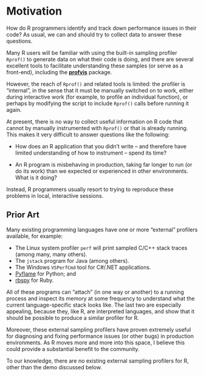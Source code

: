 # Motivation
<!-- 
Outlining the issue / weak point / problem to be solved by this proposal. This should be a compelling section that sets the reader up for the next section - the proposed solution!

It is important to cover:

 - [ ] What the problem is
 - [ ] Who it affects
 - [ ] Have there been previous attempts to resolve the problem
 - [ ] Why it should be tackled
-->

How do R programmers identify and track down performance issues in their code?
As usual, we can and should try to collect data to answer these questions.

Many R users will be familiar with using the built-in sampling profiler
`Rprof()` to generate data on what their code is doing, and there are several
excellent tools to facilitate understanding these samples (or serve as a
front-end), including the [**profvis**](https://rstudio.github.io/profvis/)
package.

However, the reach of `Rprof()` and related tools is limited: the profiler is
"internal", in the sense that it must be manually switched on to work, either
during interactive work (for example, to profile an individual function), or
perhaps by modifying the script to include `Rprof()` calls before running it
again.

At present, there is no way to collect useful information on R code that cannot
by manually instrumented with `Rprof()` or that is already running. This makes
it very difficult to answer questions like the following:

* How does an R application that you didn't write -- and therefore have limited
  understanding of how to instrument -- spend its time?

* An R program is misbehaving in production, taking far longer to run (or do its
  work) than we expected or experienced in other environments. What is it doing?

Instead, R programmers usually resort to trying to reproduce these problems in
local, interactive sessions.

## Prior Art

Many existing programming languages have one or more "external" profilers
available, for example:

* The Linux system profiler `perf` will print sampled C/C++ stack traces (among
  many, many others).
* The `jstack` program for Java (among others).
* The Windows `VSPerfCmd` tool for C#/.NET applications.
* [Pyflame](https://github.com/uber/pyflame) for Python; and
* [rbspy](https://rbspy.github.io/) for Ruby.

All of these programs can "attach" (in one way or another) to a running process
and inspect its memory at some frequency to understand what the current
language-specific stack looks like. The last two are especially appealing,
because they, like R, are interpreted languages, and show that it should be
possible to produce a similar profiler for R.

Moreover, these external sampling profilers have proven extremely useful for
diagnosing and fixing performance issues (or other bugs) in production
environments. As R moves more and more into this space, I believe this could
provide a substantial benefit to the community.

To our knowledge, there are no existing external sampling profilers for R, other
than the demo discussed below.
